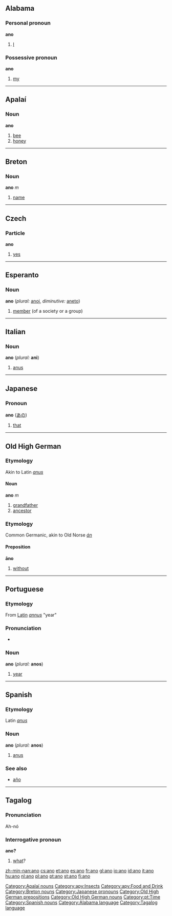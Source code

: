{{see|año}}

==Alabama==
===Personal pronoun===
'''ano'''
# [[I]]

===Possessive pronoun===
'''ano'''
# [[my]]
----
==Apalaí==
===Noun===
'''ano'''

# [[bee]]
# [[honey]]
[[Category:Apalaí nouns]]
[[Category:apy:Insects]]
[[Category:apy:Food and Drink]]
----

==Breton==
===Noun===
'''ano''' ''m''

# [[name]]

[[Category:Breton nouns]]

----

==Czech==
===Particle===
'''ano'''

#[[yes]]

----

==Esperanto==
===Noun===
'''ano''' (''plural:'' [[anoj]], ''diminutive:'' [[aneto]])

# [[member]] (of a society or a group)

----

==Italian==
===Noun===
'''ano''' {{m}} (''plural:'' '''ani''')

#[[anus]]

----

==Japanese==
===Pronoun===
'''ano''' ([[あの]])

#[[that]]

[[Category:Japanese pronouns]]

----

==Old High German==
===Etymology===
Akin to Latin ''[[anus]]''
====Noun====
'''ano''' ''m''

# [[grandfather]]
# [[ancestor]]

===Etymology===
Common Germanic, akin to Old Norse ''[[án]]''
====Preposition====
'''āno'''

# [[without]]

[[Category:Old High German prepositions]]
[[Category:Old High German nouns]]

----

==Portuguese==
[[Category:pt:Time]]
===Etymology===
From [[Latin]] ''[[annus]]'' "year"
===Pronunciation===
*{{IPA|/'ʌnu/}}

===Noun===
'''ano''' {{m}} (''plural:'' '''anos''')

#[[year]]

----

==Spanish==
===Etymology===
Latin ''[[anus]]''

===Noun===
'''ano''' {{m}} (''plural:'' '''anos''')

#[[anus]]

[[Category:Spanish nouns]]

===See also===
*[[año]]

----

==Tagalog==
===Pronunciation===
Ah-nó

===Interrogative pronoun===
'''ano?'''

#[[what]]?

[[Category:Alabama language]]
[[Category:Tagalog language]]

[[zh-min-nan:ano]]
[[cs:ano]]
[[et:ano]]
[[es:ano]]
[[fr:ano]]
[[gl:ano]]
[[io:ano]]
[[id:ano]]
[[it:ano]]
[[hu:ano]]
[[nl:ano]]
[[pl:ano]]
[[pt:ano]]
[[st:ano]]
[[fi:ano]]